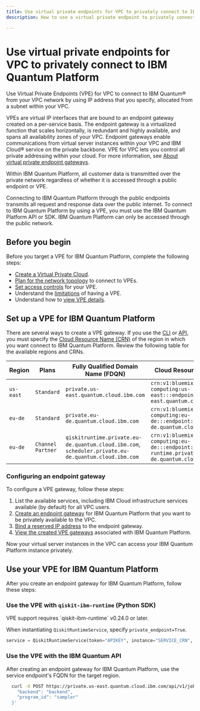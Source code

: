 ```yaml
---
title: Use virtual private endpoints for VPC to privately connect to IBM Quantum Platform
description: How to use a virtual private endpoint to privately connect to IBM Quantum Platform.

---
```


# Use virtual private endpoints for VPC to privately connect to IBM Quantum Platform

Use Virtual Private Endpoints (VPE) for VPC to connect to IBM Quantum&reg; from your VPC network by using IP address that you specify, allocated from a subnet within your VPC.

VPEs are virtual IP interfaces that are bound to an endpoint gateway created on a per-service basis. The endpoint gateway is a virtualized function that scales horizontally, is redundant and highly available, and spans all availability zones of your VPC. Endpoint gateways enable communications from virtual server instances within your VPC and IBM Cloud&reg; service on the private backbone. VPE for VPC lets you control all private addressing within your cloud. For more information, see [About virtual private endpoint gateways](https://cloud.ibm.com/docs/vpc?topic=vpc-about-vpe).

Within IBM Quantum Platform, all customer data is transmitted over the private network regardless of whether it is accessed through a public endpoint or VPE.

Connecting to IBM Quantum Platform through the public endpoints transmits all request and response data over the public internet. To connect to IBM Quantum Platform by using a VPE, you must use the IBM Quantum Platform API or SDK. IBM Quantum Platform can only be accessed through the public network.

## Before you begin

Before you target a VPE for IBM Quantum Platform, complete the following steps:

* [Create a Virtual Private Cloud](https://cloud.ibm.com/docs/vpc?topic=vpc-getting-started).
* [Plan for the network topology](https://cloud.ibm.com/docs/vpc?topic=vpc-planning-considerations) to connect to VPEs.
* [Set access controls](https://cloud.ibm.com/docs/vpc?topic=vpc-configure-acls-sgs-endpoint-gateways) for your VPE.
* Understand the [limitations](https://cloud.ibm.com/docs/vpc?topic=vpc-limitations-vpe) of having a VPE.
* Understand how to [view VPE details](https://cloud.ibm.com/docs/vpc?topic=vpc-vpe-viewing-details-of-an-endpoint-gateway).

## Set up a VPE for IBM Quantum Platform

There are several ways to create a VPE gateway. If you use the [CLI](https://cloud.ibm.com/docs/vpc?topic=vpc-vpc-reference&interface=cli#vpe-clis) or [API](https://cloud.ibm.com/apidocs/vpc/latest#create-endpoint-gateway), you must specify the [Cloud Resource Name (CRN)](https://cloud.ibm.com/docs/account?topic=account-crn) of the region in which you want connect to IBM Quantum Platform. Review the following table for the available regions and CRNs.

| Region | Plans   | Fully Qualified Domain Name (FDQN) | Cloud Resource Name (CRN) |
|-----------------|-----------------|-----------------|-----------------|
| `us-east` | `Standard` | `private.us-east.quantum.cloud.ibm.com` | `crn:v1:bluemix:public:quantum-computing:us-east:::endpoint:private.us-east.quantum.cloud.ibm.com` |
| `eu-de` | `Standard` | `private.eu-de.quantum.cloud.ibm.com` | `crn:v1:bluemix:public:quantum-computing:eu-de:::endpoint:private.eu-de.quantum.cloud.ibm.com` |
| `eu-de` | `Channel Partner` | `qiskitruntime.private.eu-de.quantum.cloud.ibm.com`, `scheduler.private.eu-de.quantum.cloud.ibm.com` | `crn:v1:bluemix:public:quantum-computing:eu-de:::endpoint:qiskit-runtime.private.eu-de.quantum.cloud.ibm.com` |

### Configuring an endpoint gateway

To configure a VPE gateway, follow these steps:

1. List the available services, including IBM Cloud infrastructure services available (by default) for all VPC users.
1. [Create an endpoint gateway](https://cloud.ibm.com/docs/vpc?topic=vpc-ordering-endpoint-gateway) for IBM Quantum Platform that you want to be privately available to the VPC.
1. [Bind a reserved IP address](https://cloud.ibm.com/docs/vpc?topic=vpc-bind-unbind-reserved-ip) to the endpoint gateway.
1. [View the created VPE gateways](https://cloud.ibm.com/docs/vpc?topic=vpc-vpe-viewing-details-of-an-endpoint-gateway) associated with IBM Quantum Platform.

Now your virtual server instances in the VPC can access your IBM Quantum Platform instance privately.

## Use your VPE for IBM Quantum Platform

After you create an endpoint gateway for IBM Quantum Platform, follow these steps:

### Use the VPE with `qiskit-ibm-runtime` (Python SDK)

<Admonition type="note">
VPE support requires `qiskit-ibm-runtime` v0.24.0 or later.
</Admonition>

When instantiating `QiskitRuntimeService`, specify `private_endpoint=True`.

```python
service = QiskitRuntimeService(token="APIKEY", instance="SERVICE_CRN", channel="ibm_cloud", private_endpoint=True)
```

### Use the VPE with the IBM Quantum API

After creating an endpoint gateway for IBM Quantum Platform, use the service endpoint's FQDN for the target region.

```bash
  curl -X POST https://private.us-east.quantum.cloud.ibm.com/api/v1/jobs -H "Authorization: Bearer $BEARER_TOKEN" -H "Service-CRN: $SERVICE_INSTANCE_CRN" -d '{
    "backend": "backend",
    "program_id": "sampler"
  }'
```
